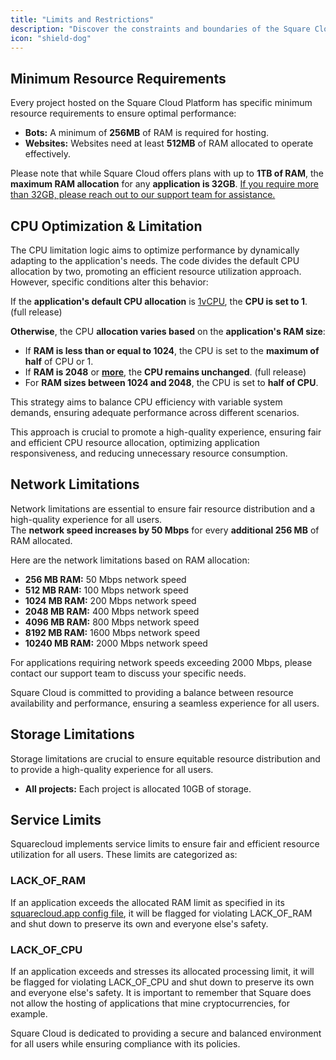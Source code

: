 ```yaml
---
title: "Limits and Restrictions"
description: "Discover the constraints and boundaries of the Square Cloud Platform."
icon: "shield-dog"
---
```


## Minimum Resource Requirements
Every project hosted on the Square Cloud Platform has specific minimum resource requirements to ensure optimal performance:

- **Bots:** A minimum of **256MB** of RAM is required for hosting.
- **Websites:** Websites need at least **512MB** of RAM allocated to operate effectively.

Please note that while Square Cloud offers plans with up to **1TB of RAM**, the **maximum RAM allocation** for any **application is 32GB**. <ins>If you require more than 32GB, please reach out to our support team for assistance.</ins>

## CPU Optimization & Limitation
The CPU limitation logic aims to optimize performance by dynamically adapting to the application's needs. The code divides the default CPU allocation by two, promoting an efficient resource utilization approach. However, specific conditions alter this behavior:

If the **application's default CPU allocation** is <ins>1vCPU</ins>, the **CPU is set to 1**. (full release)

**Otherwise**, the CPU **allocation varies based** on the **application's RAM size**:
- If **RAM is less than or equal to 1024**, the CPU is set to the **maximum of half** of CPU or 1.
- If **RAM is 2048** or <ins>**more**</ins>, the **CPU remains unchanged**. (full release)
- For **RAM sizes between 1024 and 2048**, the CPU is set to **half of CPU**.

This strategy aims to balance CPU efficiency with variable system demands, ensuring adequate performance across different scenarios.

This approach is crucial to promote a high-quality experience, ensuring fair and efficient CPU resource allocation, optimizing application responsiveness, and reducing unnecessary resource consumption.

## Network Limitations
Network limitations are essential to ensure fair resource distribution and a high-quality experience for all users.  
The **network speed increases by 50 Mbps** for every **additional 256 MB** of RAM allocated.

Here are the network limitations based on RAM allocation:

- **256 MB RAM:** 50 Mbps network speed  
- **512 MB RAM:** 100 Mbps network speed  
- **1024 MB RAM:** 200 Mbps network speed  
- **2048 MB RAM:** 400 Mbps network speed  
- **4096 MB RAM:** 800 Mbps network speed  
- **8192 MB RAM:** 1600 Mbps network speed  
- **10240 MB RAM:** 2000 Mbps network speed  

For applications requiring network speeds exceeding 2000 Mbps, please contact our support team to discuss your specific needs.

Square Cloud is committed to providing a balance between resource availability and performance, ensuring a seamless experience for all users.

## Storage Limitations
Storage limitations are crucial to ensure equitable resource distribution and to provide a high-quality experience for all users.
- **All projects:** Each project is allocated 10GB of storage.

## Service Limits
Squarecloud implements service limits to ensure fair and efficient resource utilization for all users. These limits are categorized as:

### LACK_OF_RAM
If an application exceeds the allocated RAM limit as specified in its [squarecloud.app config file](../getting-started/config-file), it will be flagged for violating LACK_OF_RAM and shut down to preserve its own and everyone else's safety.

### LACK_OF_CPU
If an application exceeds and stresses its allocated processing limit, it will be flagged for violating LACK_OF_CPU and shut down to preserve its own and everyone else's safety. It is important to remember that Square does not allow the hosting of applications that mine cryptocurrencies, for example.

Square Cloud is dedicated to providing a secure and balanced environment for all users while ensuring compliance with its policies.
